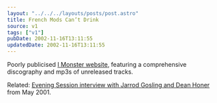 ```yaml
---
layout: "../../../layouts/posts/post.astro"
title: French Mods Can’t Drink
source: v1
tags: ["v1"]
pubDate: 2002-11-16T13:11:55
updatedDate: 2002-11-16T13:11:55
---
```


Poorly publicised [I Monster website][1], featuring a comprehensive discography and mp3s of unreleased tracks.

Related: [Evening Session interview with Jarrod Gosling and Dean Honer][2] from May 2001.

[1]: http://www.imonstermusic.com/ "I Monster Music: Flash, pop-ups"
[2]: http://www.bbc.co.uk/radio1/artist_area/imonster/5906.shtml "Radio 1: Evening Session interview I Monster"
